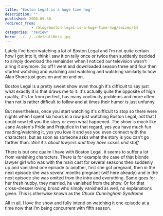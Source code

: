 ```yaml
---
title: 'Boston Legal is a huge time hog'
description: ""
published: 2008-09-30
redirect_from: 
            - /blog/boston-legal-is-a-huge-time-hog/swizec/64
categories: "review"
hero: ../../../defaultHero.jpg
---
```


Lately I've been watching a lot of Boston Legal and I'm not quite certain how I got into it, think I saw it on telly once or twice then suddenly decided to simply download the remainder when I noticed our television wasn't airing it anymore. So off I went and downloaded season three and four then started watching and watching and watching and watching similarly to how Alan Shore just goes on and on and on.

Boston Legal is a pretty sweet show even though it's difficult to say just what exactly it is that draws me to it. It's actually quite the opposite of high quality, it's far from perfect, has many continuity problems and more often than not is rather difficult to follow and at times their humor is just unfunny.

But nevertheless, once you start watching it's difficult to stop so there were nights when I spent six hours in a row just watching Boston Legal, not that I could now tell you the story or even what happened. The show is much like Jane Austen's Pride and Prejudice in that regard, yes you have much fun reading/watching it, yes you love it and yes you even connect with the characters, but as soon as someone asks what the story is you can't go farther than: _Well it's about lawyers and they have cases and stuff_

There is but one qualm I have with Boston Legal, it seems to suffer a lot from vanishing characters. There is for example the case of that blonde lawyer girl who was with the main cast for several seasons then suddenly up and vanished one episode to another, first she got pregnant, then in the next episode she was several months pregnant (wtf here already) and in the next episode she was omited from the intro and everything. Same goes for her fresh hubby, they married, he vanished from the show. Or for that cross-dresser loving broad who simply vanished as well, no explanations given. This is otherwise known as the _Chuck Cunningham Syndrome_

All in all, I love the show and fully intend on watching it one episode at a time now that I'm being concurrent with fifth season.
